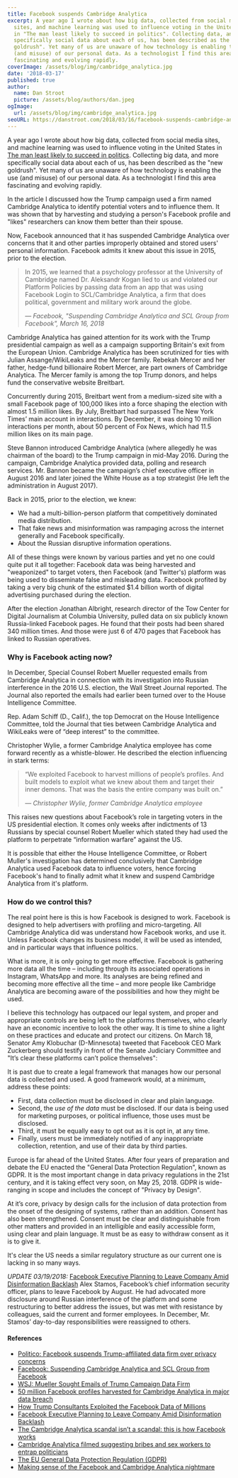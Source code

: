 ```yaml
---
title: Facebook suspends Cambridge Analytica
excerpt: A year ago I wrote about how big data, collected from social media
  sites, and machine learning was used to influence voting in the United States
  in "The man least likely to succeed in politics". Collecting data, and more
  specifically social data about each of us, has been described as the "new
  goldrush". Yet many of us are unaware of how technology is enabling the use
  (and misuse) of our personal data. As a technologist I find this area
  fascinating and evolving rapidly.
coverImage: /assets/blog/img/cambridge_analytica.jpg
date: '2018-03-17'
published: true
author:
  name: Dan Stroot
  picture: /assets/blog/authors/dan.jpeg
ogImage:
  url: /assets/blog/img/cambridge_analytica.jpg
seoURL: https://danstroot.com/2018/03/16/facebook-suspends-cambridge-analytica/
---
```


A year ago I wrote about how big data, collected from social media sites, and machine learning was used to influence voting in the United States in [The man least likely to succeed in politics](/posts/2017-03-19-the-man-least-likely-to-succeed-in-politics/). Collecting big data, and more specifically social data about each of us, has been described as the "new goldrush". Yet many of us are unaware of how technology is enabling the use (and misuse) of our personal data. As a technologist I find this area fascinating and evolving rapidly.

In the article I discussed how the Trump campaign used a firm named Cambridge Analytica to identify potential voters and to influence them. It was shown that by harvesting and studying a person's Facebook profile and "likes" researchers can know them better than their spouse.

Now, Facebook announced that it has suspended Cambridge Analytica over concerns that it and other parties improperly obtained and stored users' personal information. Facebook admits it knew about this issue in 2015, prior to the election.

> In 2015, we learned that a psychology professor at the University of Cambridge named Dr. Aleksandr Kogan lied to us and violated our Platform Policies by passing data from an app that was using Facebook Login to SCL/Cambridge Analytica, a firm that does political, government and military work around the globe.
>
> <cite>
>   &mdash; Facebook, "Suspending Cambridge Analytica and SCL Group from
>   Facebook", March 16, 2018
> </cite>

Cambridge Analytica has gained attention for its work with the Trump presidential campaign as well as a campaign supporting Britain's exit from the European Union. Cambridge Analytica has been scrutinized for ties with Julian Assange/WikiLeaks and the Mercer family. Rebekah Mercer and her father, hedge-fund billionaire Robert Mercer, are part owners of Cambridge Analytica. The Mercer family is among the top Trump donors, and helps fund the conservative website Breitbart.

Concurrently during 2015, Breitbart went from a medium-sized site with a small Facebook page of 100,000 likes into a force shaping the election with almost 1.5 million likes. By July, Breitbart had surpassed The New York Times’ main account in interactions. By December, it was doing 10 million interactions per month, about 50 percent of Fox News, which had 11.5 million likes on its main page.

Steve Bannon introduced Cambridge Analytica (where allegedly he was chairman of the board) to the Trump campaign in mid-May 2016. During the campaign, Cambridge Analytica provided data, polling and research services. Mr. Bannon became the campaign’s chief executive officer in August 2016 and later joined the White House as a top strategist (He left the administration in August 2017).

Back in 2015, prior to the election, we knew:

- We had a multi-billion-person platform that competitively dominated media distribution.
- That fake news and misinformation was rampaging across the internet generally and Facebook specifically.
- About the Russian disruptive information operations.

All of these things were known by various parties and yet no one could quite put it all together: Facebook data was being harvested and "weaponized" to target voters, then Facebook (and Twitter's) platform was being used to disseminate false and misleading data. Facebook profited by taking a very big chunk of the estimated $1.4 billion worth of digital advertising purchased during the election.

After the election Jonathan Albright, research director of the Tow Center for Digital Journalism at Columbia University, pulled data on six publicly known Russia-linked Facebook pages. He found that their posts had been shared 340 million times. And those were just 6 of 470 pages that Facebook has linked to Russian operatives.

### Why is Facebook acting now?

In December, Special Counsel Robert Mueller requested emails from Cambridge Analytica in connection with its investigation into Russian interference in the 2016 U.S. election, the Wall Street Journal reported. The Journal also reported the emails had earlier been turned over to the House Intelligence Committee.

Rep. Adam Schiff (D., Calif.), the top Democrat on the House Intelligence Committee, told the Journal that ties between Cambridge Analytica and WikiLeaks were of “deep interest” to the committee.

Christopher Wylie, a former Cambridge Analytica employee has come forward recently as a whistle-blower. He described the election influencing in stark terms:

> “We exploited Facebook to harvest millions of people’s profiles. And built models to exploit what we knew about them and target their inner demons. That was the basis the entire company was built on.”
>
> <cite>&mdash; Christopher Wylie, former Cambridge Analytica employee</cite>

This raises new questions about Facebook’s role in targeting voters in the US presidential election. It comes only weeks after indictments of 13 Russians by special counsel Robert Mueller which stated they had used the platform to perpetrate “information warfare” against the US.

It is possible that either the House Intelligence Committee, or Robert Muller's investigation has determined conclusively that Cambridge Analytica used Facebook data to influence voters, hence forcing Facebook's hand to finally admit what it knew and suspend Cambridge Analytica from it's platform.

### How do we control this?

The real point here is this is how Facebook is designed to work. Facebook is designed to help advertisers with profiling and micro-targeting. All Cambridge Analytica did was understand how Facebook works, and use it. Unless Facebook changes its business model, it will be used as intended, and in particular ways that influence politics.

What is more, it is only going to get more effective. Facebook is gathering more data all the time – including through its associated operations in Instagram, WhatsApp and more. Its analyses are being refined and becoming more effective all the time – and more people like Cambridge Analytica are becoming aware of the possibilities and how they might be used.

I believe this technology has outpaced our legal system, and proper and appropriate controls are being left to the platforms themselves, who clearly have an economic incentive to look the other way. It is time to shine a light on these practices and educate and protect our citizens. On March 18, Senator Amy Klobuchar (D-Minnesota) tweeted that Facebook CEO Mark Zuckerberg should testify in front of the Senate Judiciary Committee and "It’s clear these platforms can’t police themselves":

<CustomTweet id="975158333446541312" />

It is past due to create a legal framework that manages how our personal data is collected and used. A good framework would, at a minimum, address these points:

- First, data collection must be disclosed in clear and plain language.
- Second, the _use of the data_ must be disclosed. If our data is being used for marketing purposes, or political influence, those uses must be disclosed.
- Third, it must be equally easy to opt out as it is opt in, at any time.
- Finally, users must be immediately notified of any inappropriate collection, retention, and use of their data by third parties.

Europe is far ahead of the United States. After four years of preparation and debate the EU enacted the "General Data Protection Regulation", known as GDPR. It is the most important change in data privacy regulations in the 21st century, and it is taking effect very soon, on May 25, 2018. GDPR is wide-ranging in scope and includes the concept of "Privacy by Design".

At it’s core, privacy by design calls for the inclusion of data protection from the onset of the designing of systems, rather than an addition. Consent has also been strengthened. Consent must be clear and distinguishable from other matters and provided in an intelligible and easily accessible form, using clear and plain language. It must be as easy to withdraw consent as it is to give it.​

It's clear the US needs a similar regulatory structure as our current one is lacking in so many ways.

_UPDATE 03/19/2018:_ [Facebook Executive Planning to Leave Company Amid Disinformation Backlash](https://www.nytimes.com/2018/03/19/technology/facebook-alex-stamos.html?hp&action=click&pgtype=Homepage&clickSource=story-heading&module=first-column-region&region=top-news&WT.nav=top-news) Alex Stamos, Facebook’s chief information security officer, plans to leave Facebook by August. He had advocated more disclosure around Russian interference of the platform and some restructuring to better address the issues, but was met with resistance by colleagues, said the current and former employees. In December, Mr. Stamos’ day-to-day responsibilities were reassigned to others.

#### References

- [Politico: Facebook suspends Trump-affiliated data firm over privacy concerns](https://www.politico.com/story/2018/03/16/facebook-cambridge-analytica-suspended-trump-campaign-468692?cid=apn)
- [Facebook: Suspending Cambridge Analytica and SCL Group from Facebook](https://newsroom.fb.com/news/2018/03/suspending-cambridge-analytica/)
- [WSJ: Mueller Sought Emails of Trump Campaign Data Firm](https://www.wsj.com/articles/mueller-sought-emails-of-trump-campaign-data-firm-1513296899)
- [50 million Facebook profiles harvested for Cambridge Analytica in major data breach](https://www.theguardian.com/news/2018/mar/17/cambridge-analytica-facebook-influence-us-election)
- [How Trump Consultants Exploited the Facebook Data of Millions](https://www.nytimes.com/2018/03/17/us/politics/cambridge-analytica-trump-campaign.html)
- [Facebook Executive Planning to Leave Company Amid Disinformation Backlash](https://www.nytimes.com/2018/03/19/technology/facebook-alex-stamos.html?hp&action=click&pgtype=Homepage&clickSource=story-heading&module=first-column-region&region=top-news&WT.nav=top-news)
- [The Cambridge Analytica scandal isn’t a scandal: this is how Facebook works](https://www.independent.co.uk/voices/camridge-analytica-scandal-how-facebook-works-harvesting-data-politics-trump-brexit-a8264051.html)
- [Cambridge Analytica filmed suggesting bribes and sex workers to entrap politicians](https://www.channel4.com/news/cambridge-analytica-revealed-trumps-election-consultants-filmed-saying-they-use-bribes-and-sex-workers-to-entrap-politicians-investigation)
- [The EU General Data Protection Regulation (GDPR)](https://www.eugdpr.org/eugdpr.org.html)
- [Making sense of the Facebook and Cambridge Analytica nightmare](https://www.engadget.com/amp/2018/03/19/facebook-and-cambridge-analytica-nightmare/)
